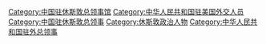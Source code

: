 [[Category:中国驻休斯敦总领事馆|Category:中国驻休斯敦总领事馆]]
[[Category:中华人民共和国驻美国外交人员|Category:中华人民共和国驻美国外交人员]]
[[Category:中国驻休斯敦总领事|Category:中国驻休斯敦总领事]]
[[Category:休斯敦政治人物|Category:休斯敦政治人物]]
[[Category:中华人民共和国驻外总领事|Category:中华人民共和国驻外总领事]]